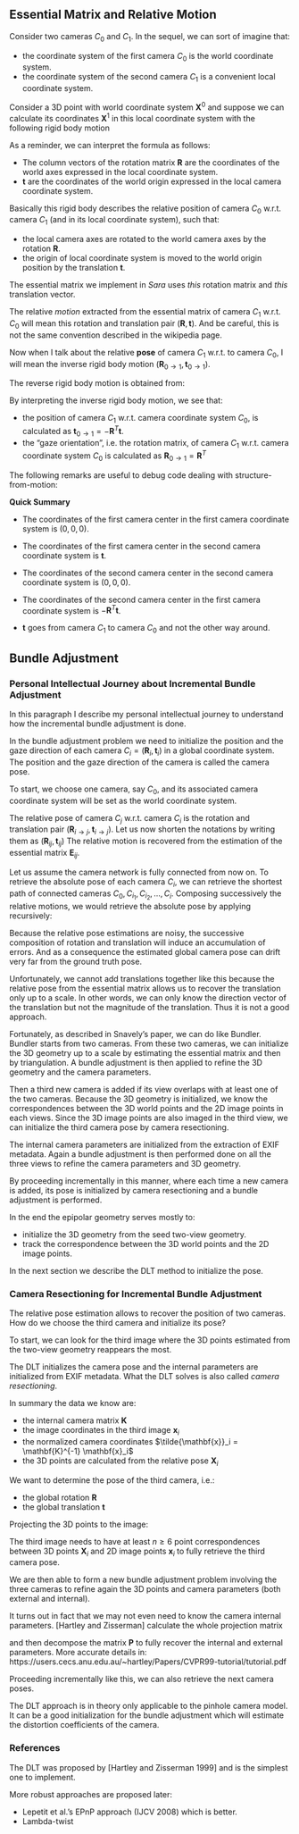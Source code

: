 ## Essential Matrix and Relative Motion

Consider two cameras $C_0$ and $C_1$. In the sequel, we can sort of
imagine that:

- the coordinate system of the first camera $C_0$ is the world coordinate
  system.
- the coordinate system of the second camera $C_1$ is a convenient local
  coordinate system.

Consider a 3D point with world coordinate system $\mathbf{X}^0$ and
suppose we can calculate its coordinates $\mathbf{X}^1$ in this local
coordinate system with the following rigid body motion

\begin{equation}
  \mathbf{X}^1 = \mathbf{R} \mathbf{X}^0 + \mathbf{t} .
\end{equation}

As a reminder, we can interpret the formula as follows:

- The column vectors of the rotation matrix $\mathbf{R}$ are the
  coordinates of the world axes expressed in the local coordinate system.
- $\mathbf{t}$ are the coordinates of the world origin expressed in the
  local camera coordinate system.

Basically this rigid body describes the relative position of camera $C_0$
w.r.t. camera $C_1$ (and in its local coordinate system), such that:

- the local camera axes are rotated to the world camera axes by the rotation
  $\mathbf{R}$.
- the origin of local coordinate system is moved to the world origin position by
  the translation $\mathbf{t}$.

The essential matrix we implement in *Sara* uses *this* rotation matrix and
*this* translation vector.

\begin{equation}
  \mathbf{E} = [\mathbf{t}]_\times \mathbf{R}\ .
\end{equation}

The relative *motion* extracted from the essential matrix of camera
$C_1$ w.r.t. $C_0$ will mean this rotation and translation pair
$(\mathbf{R}, \mathbf{t})$. And be careful, this is not the same
convention described in the wikipedia page.


Now when I talk about the relative **pose** of camera $C_1$ w.r.t. to camera
$C_0$, I will mean the inverse rigid body motion
$(\mathbf{R}_{0 \rightarrow 1}, \mathbf{t}_{0 \rightarrow 1})$.

The reverse rigid body motion is obtained from:

\begin{equation}
  \begin{aligned}
  %
  \mathbf{R} \mathbf{X}^0 + \mathbf{t} &= \mathbf{X}^1 \\
  %
  \mathbf{X}^0 + \mathbf{R^T} \mathbf{t} &= \mathbf{R}^T \mathbf{X}^1 \\
  %
  \mathbf{X}^0 &= \mathbf{R}^T \mathbf{X}^1 - \mathbf{R^T} \mathbf{t} \\
  %
  \end{aligned}
\end{equation}

By interpreting the inverse rigid body motion, we see that:

- the position of camera $C_1$ w.r.t. camera coordinate system $C_0$,
  is calculated as $\mathbf{t}_{0 \rightarrow 1} = -\mathbf{R}^T \mathbf{t}$.
- the "gaze orientation", i.e. the rotation matrix, of camera $C_1$ w.r.t. camera
  coordinate system $C_0$ is calculated as $\mathbf{R}_{0
  \rightarrow 1} = \mathbf{R}^T$

The following remarks are useful to debug code dealing with structure-from-motion:

:::puzzle
**Quick Summary**

- The coordinates of the first camera center in the first camera coordinate
  system is $(0, 0, 0)$.
- The coordinates of the first camera center in the second camera coordinate
  system is $\mathbf{t}$.
- The coordinates of the second camera center in the second camera coordinate
  system is $(0, 0, 0)$.
- The coordinates of the second camera center in the first camera coordinate
  system is $-\mathbf{R}^T \mathbf{t}$.

- $\mathbf{t}$ goes from camera $C_1$ to camera $C_0$ and not
  the other way around.
:::


## Bundle Adjustment

### Personal Intellectual Journey about Incremental Bundle Adjustment

In this paragraph I describe my personal intellectual journey to understand how
the incremental bundle adjustment is done.

In the bundle adjustment problem we need to initialize the position and the gaze
direction of each camera $C_i = (\mathbf{R}_i, \mathbf{t}_i)$ in a global
coordinate system. The position and the gaze direction of the camera is called
the camera pose.

To start, we choose one camera, say $C_0$, and its associated camera
coordinate system will be set as the world coordinate system.

The relative pose of camera $C_j$ w.r.t. camera $C_i$ is the
rotation and translation pair $(\mathbf{R}_{i \rightarrow j},
\mathbf{t}_{i \rightarrow j})$. Let us now shorten the notations by writing them
as $(\mathbf{R}_{ij}, \mathbf{t}_{ij})$ The relative motion is recovered
from the estimation of the essential matrix $\mathbf{E}_{ij}$.

Let us assume the camera network is fully connected from now on. To retrieve
the absolute pose of each camera $C_i$, we can retrieve the shortest path
of connected cameras $C_0, C_{i_1}, C_{i_2},\dots, C_{i}$. Composing
successively the relative motions, we would retrieve the absolute pose by
applying recursively:

\begin{equation}
  \mathbf{R}_{j} = \mathbf{R}_{i} \mathbf{R}_{ij} \mathbf{R}_{i}^T \\
  %
  \mathbf{t}_j = \mathbf{t}_{ij} + \mathbf{t}_i
\end{equation}

Because the relative pose estimations are noisy, the successive composition of
rotation and translation will induce an accumulation of errors. And as a
consequence the estimated global camera pose can drift very far from the ground
truth pose.

Unfortunately, we cannot add translations together like this because the
relative pose from the essential matrix allows us to recover the translation
only up to a scale. In other words, we can only know the direction vector of the
translation but not the magnitude of the translation. Thus it is not a good
approach.

Fortunately, as described in Snavely's paper, we can do like Bundler. Bundler
starts from two cameras. From these two cameras, we can initialize the 3D
geometry up to a scale by estimating the essential matrix and then by
triangulation. A bundle adjustment is then applied to refine the 3D geometry and
the camera parameters.

Then a third new camera is added if its view overlaps with at least one of the
two cameras. Because the 3D geometry is initialized, we know the correspondences
between the 3D world points and the 2D image points in each views. Since the 3D
image points are also imaged in the third view, we can initialize the third
camera pose by camera resectioning.

The internal camera parameters are initialized from the extraction of EXIF
metadata. Again a bundle adjustment is then performed done on all the three
views to refine the camera parameters and 3D geometry.

By proceeding incrementally in this manner, where each time a new camera is
added, its pose is initialized by camera resectioning and a bundle adjustment is
performed.

In the end the epipolar geometry serves mostly to:

- initialize the 3D geometry from the seed two-view geometry.
- track the correspondence between the 3D world points and the 2D image points.

In the next section we describe the DLT method to initialize the pose.


### Camera Resectioning for Incremental Bundle Adjustment

The relative pose estimation allows to recover the position of two cameras. How
do we choose the third camera and initialize its pose?

To start, we can look for the third image where the 3D points estimated from the
two-view geometry reappears the most.

The DLT initializes the camera pose and the internal parameters are initialized
from EXIF metadata. What the DLT solves is also called *camera resectioning*.

In summary the data we know are:

- the internal camera matrix $\mathbf{K}$
- the image coordinates in the third image $\mathbf{x}_i$
- the normalized camera coordinates $\tilde{\mathbf{x}}_i = \mathbf{K}^{-1} \mathbf{x}_i$
- the 3D points are calculated from the relative pose $\mathbf{X}_i$

We want to determine the pose of the third camera, i.e.:

- the global rotation $\mathbf{R}$
- the global translation $\mathbf{t}$

Projecting the 3D points to the image:

\begin{equation}
  \mathbf{x}_i = \mathbf{K} [\mathbf{R} | \mathbf{t}] \mathbf{X}_i \\
  %
  \tilde{\mathbf{x}}_i = \mathbf{R} \mathbf{X}_i + \mathbf{t} \\
\end{equation}

The third image needs to have at least $n \geq 6$ point correspondences
between 3D points $\mathbf{X}_i$ and 2D image points $\mathbf{x}_i$
to fully retrieve the third camera pose.

We are then able to form a new bundle adjustment problem involving the three
cameras to refine again the 3D points and camera parameters (both external and
internal).

It turns out in fact that we may not even need to know the camera internal
parameters. [Hartley and Zisserman] calculate the whole projection matrix

\begin{equation}
  \mathbf{P} = \mathbf{K} [\mathbf{R} | \mathbf{t}]
\end{equation}

and then decompose the matrix $\mathbf{P}$ to fully recover the internal
and external parameters. More accurate details in:
https://users.cecs.anu.edu.au/~hartley/Papers/CVPR99-tutorial/tutorial.pdf

Proceeding incrementally like this, we can also retrieve the next camera poses.

The DLT approach is in theory only applicable to the pinhole camera model. It
can be a good initialization for the bundle adjustment which will estimate the
distortion coefficients of the camera.

### References

The DLT was proposed by [Hartley and Zisserman 1999] and is the simplest one to
implement.

More robust approaches are proposed later:

- Lepetit et al.'s EPnP approach (IJCV 2008) which is better.
- Lambda-twist
